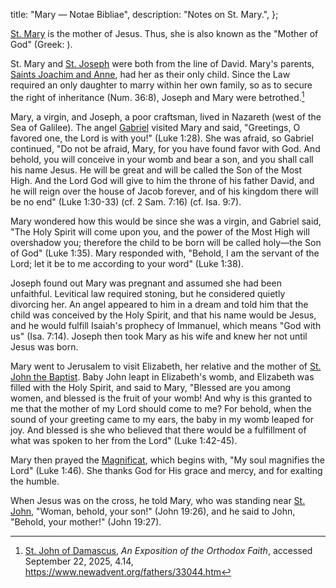   title: "Mary — Notae Bibliae",
  description: "Notes on St. Mary.",
};

<Initial text="Mary"/>

[St. Mary](/glossary/names#mary) is the mother of Jesus. Thus, she is also known as the "Mother of God" (Greek: *<Definition lang="greek" anchor="theotokos" text="Theotokos"/>*).

St. Mary and [St. Joseph](/people/saints/biblical/joseph) were both from the line of David. Mary's parents, [Saints Joachim and Anne](/people/saints/biblical/joachim-and-anne), had her as their only child. Since the Law required an only daughter to marry within her own family, so as to secure the right of inheritance (Num. 36:8), Joseph and Mary were betrothed.[^1]

Mary, a virgin, and Joseph, a poor craftsman, lived in Nazareth (west of the Sea of Galilee). The angel [Gabriel](/people/saints/angels/gabriel) visited Mary and said, "Greetings, O favored one, the Lord is with you!" (Luke 1:28). She was afraid, so Gabriel continued, "Do not be afraid, Mary, for you have found favor with God. And behold, you will conceive in your womb and bear a son, and you shall call his name Jesus. He will be great and will be called the Son of the Most High. And the Lord God will give to him the throne of his father David, and he will reign over the house of Jacob forever, and of his kingdom there will be no end" (Luke 1:30-33) (cf. 2 Sam. 7:16) (cf. Isa. 9:7).

Mary wondered how this would be since she was a virgin, and Gabriel said, "The Holy Spirit will come upon you, and the power of the Most High will overshadow you; therefore the child to be born will be called holy—the Son of God" (Luke 1:35). Mary responded with, "Behold, I am the servant of the Lord; let it be to me according to your word" (Luke 1:38).

Joseph found out Mary was pregnant and assumed she had been unfaithful. Levitical law required stoning, but he considered quietly divorcing her. An angel appeared to him in a dream and told him that the child was conceived by the Holy Spirit, and that his name would be Jesus, and he would fulfill Isaiah's prophecy of Immanuel, which means "God with us" (Isa. 7:14). Joseph then took Mary as his wife and knew her not until Jesus was born.

Mary went to Jerusalem to visit Elizabeth, her relative and the mother of [St. John the Baptist](/people/saints/prophets/john-the-baptist). Baby John leapt in Elizabeth's womb, and Elizabeth was filled with the Holy Spirit, and said to Mary, "Blessed are you among women, and blessed is the fruit of your womb! And why is this granted to me that the mother of my Lord should come to me? For behold, when the sound of your greeting came to my ears, the baby in my womb leaped for joy. And blessed is she who believed that there would be a fulfillment of what was spoken to her from the Lord" (Luke 1:42-45).

Mary then prayed the [Magnificat](/liturgy/chants/magnificat), which begins with, "My soul magnifies the Lord" (Luke 1:46). She thanks God for His grace and mercy, and for exalting the humble.

When Jesus was on the cross, he told Mary, who was standing near [St. John](/people/saints/apostles/john), "Woman, behold, your son!" (John 19:26), and he said to John, "Behold, your mother!" (John 19:27).

[^1]: [St. John of Damascus](/people/saints/greek-fathers/john-of-damascus), *An Exposition of the Orthodox Faith*, accessed September 22, 2025, 4.14, https://www.newadvent.org/fathers/33044.htm
